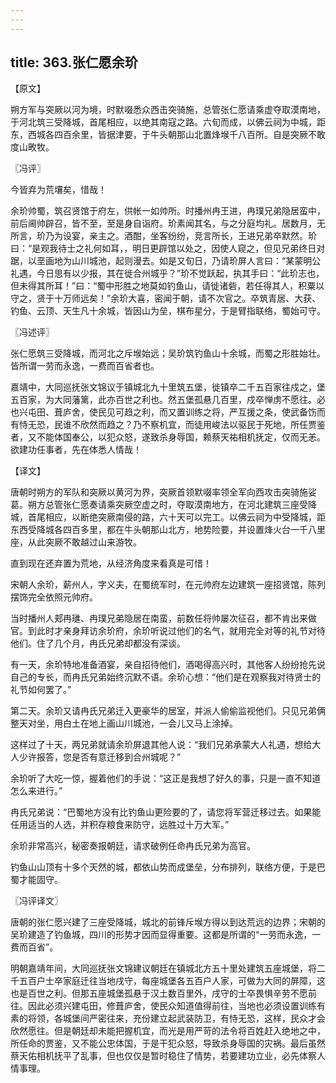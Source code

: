 ```yaml
---
---
---
```

title: 363.张仁愿余玠
---



【原文】

朔方军与突厥以河为境，时默啜悉众西击突骑施，总管张仁愿请乘虚夺取漠南地，于河北筑三受降城，首尾相应，以绝其南寇之路。六旬而成，以佛云祠为中城，距东，西城各四百余里，皆据津要，于牛头朝那山北置烽堠千八百所。自是突厥不敢度山畋牧。

〖冯评〗

今皆弃为荒壤矣，惜哉！

余玠帅蜀，筑召贤馆于府左，供帐一如帅所。时播州冉王进，冉璞兄弟隐居蛮中，前后阃帅辟召，皆不至，至是身自诣府。玠素闻其名，与之分庭均礼。居数月，无所言，玠乃为设宴，亲主之。酒酣，坐客纷纷，竞言所长，王进兄弟卒默然。玠曰：“是观我待士之礼何如耳，，明日更辟馆以处之，因使人窥之，但见兄弟终日对踞，以垩画地为山川城池，起则漫去。如是又旬日，乃请玠屏人言曰：“某蒙明公礼遇，今日思有以少报，其在徙合州城乎？”玠不觉跃起，执其手曰：“此玠志也，但未得其所耳！”曰：“蜀中形胜之地莫如钓鱼山，请徙诸砦，若任得其人，积粟以守之，贤于十万师远矣！”余玠大喜，密闻于朝，请不次官之。卒筑青居、大获、钓鱼、云顶、天生凡十余城，皆因山为垒，棋布星分，于是臂指联络，蜀始可守。

〖冯述评〗

张仁愿筑三受降城，而河北之斥堠始远；吴玠筑钓鱼山十余城，而蜀之形胜始壮。皆所谓一劳而永逸，一费而百省者也。

嘉靖中，大同巡抚张文锦议于镇城北九十里筑五堡，徙镇卒二千五百家往戍之，堡五百家，为大同藩篱，此亦百世之利也。然五堡孤悬几百里，戍卒惮虏不愿往。必也兴屯田、葺庐舍，使民见可趋之利，而又置训练之将，严互援之条，使武备饬而有恃无恐，民谁不欣然而趋之？乃不察机宜，而徒用峻法以驱民于死地，所任贾鉴者，又不能体国奉公，以犯众怒，遂致杀身辱国，赖蔡天祐相机抚定，仅而无恙。欲建功任事者，先在体悉人情哉！

【译文】

唐朝时朔方的军队和突厥以黄河为界，突厥首领默啜率领全军向西攻击突骑施娑葛。朔方总管张仁愿奏请乘突厥空虚之时，夺取漠南地方，在河北建筑三座受降城，首尾相应，以断绝突厥南侵的路，六十天可以完工。以佛云祠为中受降城，距东西受降城各四百多里，都在牛头朝那山北方，地势险要，并设置烽火台一千八里座，从此突厥不敢越过山来游牧。

直到现在还弃置为荒地，从经济角度来看真是可惜！

宋朝人余玠，薪州人，字义夫，在蜀统军时，在元帅府左边建筑一座招贤馆，陈列摆饰完全依照元帅府。

当时播州人郏冉璡、冉璞兄弟隐居在南蛮，前数任将帅屡次征召，都不肯出来做官。到此时才亲身拜访余玠府，余玠听说过他们的名气，就用完全对等的礼节对待他们。住了几个月，冉氏兄弟却都没有深谈。

有一天，余玠特地准备酒宴，亲自招待他们，酒喝得高兴时，其他客人纷纷抢先说自己的专长，而冉氏兄弟始终沉默不语。余玠心想：“他们是在观察我对待贤士的礼节如何罢了。”

第二天。余玠又请冉氏兄弟迁入更豪华的居室，并派人偷偷监视他们。只见兄弟俩整天对坐，用白土在地上画山川城池，一会儿又马上涂掉。

这样过了十天，两兄弟就请余玠屏退其他人说：“我们兄弟承蒙大人礼遇，想给大人少许报答，您是否有意迁移到合州城呢？”

余玠听了大吃一惊，握着他们的手说：“这正是我想了好久的事，只是一直不知道怎么来进行。”

冉氏兄弟说：“巴蜀地方没有比钓鱼山更险要的了，请您将军营迁移过去。如果能任用适当的人选，并积存粮食来防守，远胜过十万大军。”

余玠非常高兴，秘密奏报朝廷，请求破例任命冉氏兄弟为高官。

钓鱼山山顶有十多个天然的城，都依山势而成堡垒，分布排列，联络方便，于是巴蜀才能固守。

〖冯评译文〗

唐朝的张仁愿兴建了三座受降城，城北的前锋斥堠方得以到达荒远的边界；宋朝的吴玠建造了钓鱼城，四川的形势才因而显得重要。这都是所谓的“一劳而永逸，一费而百省”。

明朝嘉靖年间，大同巡抚张文锦建议朝廷在镇城北方五十里处建筑五座城堡，将二千五百户士卒家庭迁往当地戌守，每座城堡各五百户人家，可做为大同的屏障，这也是百世之利。但那五座城堡孤悬于汉土数百里外，戌守的士卒畏惧辛劳不愿前往。因此必须兴建屯田，修葺庐舍，使民众知道值得前往，当地也必须设置训练有素的将领，各城堡间严密往来，充份建立起武装防卫，有恃无恐，这样，民众才会欣然愿往。但是朝廷却未能把握机宜，而光是用严苛的法令将百姓赶入绝地之中，所任命的贾鉴，又不能公忠体国，于是干犯众怒，导致杀身辱国的灾祸。最后虽然蔡天佑相机抚平了乱事，但也仅仅是暂时稳住了情势，若要建功立业，必先体察人情事理。